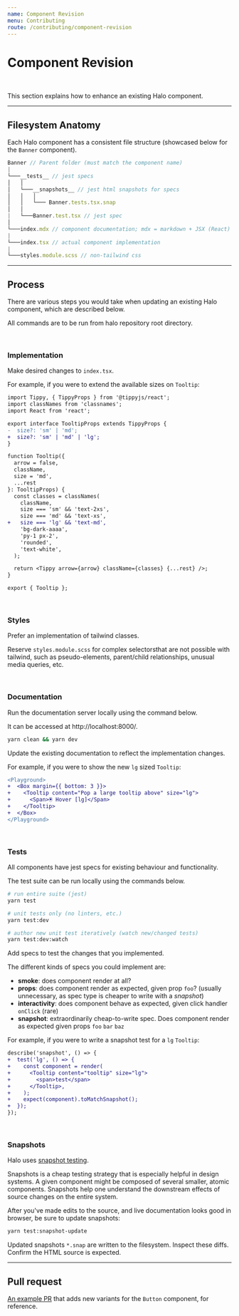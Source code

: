 ```yaml
---
name: Component Revision
menu: Contributing
route: /contributing/component-revision
---
```


# Component Revision

<br />

This section explains how to enhance an existing Halo component.

<hr />

## Filesystem Anatomy

Each Halo component has a consistent file structure (showcased below for the `Banner` component).

```javascript
Banner // Parent folder (must match the component name)
|
└───__tests__ // jest specs
│   │
│   └───__snapshots__ // jest html snapshots for specs
│   │   │
│   │   └─── Banner.tests.tsx.snap
│   │
|   └───Banner.test.tsx // jest spec
│
└───index.mdx // component documentation; mdx = markdown + JSX (React)
|
└───index.tsx // actual component implementation
|
└───styles.module.scss // non-tailwind css
```

<hr />

## Process

There are various steps you would take when updating an existing Halo component, which are described below.

All commands are to be run from halo repository root directory.

<br />

### Implementation

Make desired changes to `index.tsx`.

For example, if you were to extend the available sizes on `Tooltip`:

```diff
import Tippy, { TippyProps } from '@tippyjs/react';
import classNames from 'classnames';
import React from 'react';

export interface TooltipProps extends TippyProps {
-  size?: 'sm' | 'md';
+  size?: 'sm' | 'md' | 'lg';
}

function Tooltip({
  arrow = false,
  className,
  size = 'md',
  ...rest
}: TooltipProps) {
  const classes = classNames(
    className,
    size === 'sm' && 'text-2xs',
    size === 'md' && 'text-xs',
+   size === 'lg' && 'text-md',
    'bg-dark-aaaa',
    'py-1 px-2',
    'rounded',
    'text-white',
  );

  return <Tippy arrow={arrow} className={classes} {...rest} />;
}

export { Tooltip };
```

<br />

### Styles

Prefer an implementation of tailwind classes.

Reserve `styles.module.scss` for complex selectorsthat are not possible with tailwind,
such as pseudo-elements, parent/child relationships, unusual media queries, etc.

<br />

### Documentation

Run the documentation server locally using the command below.

It can be accessed at http://localhost:8000/.

```bash
yarn clean && yarn dev
```

Update the existing documentation to reflect the implementation changes.

For example, if you were to show the new `lg` sized `Tooltip`:

```diff
<Playground>
+  <Box margin={{ bottom: 3 }}>
+    <Tooltip content="Pop a large tooltip above" size="lg">
+      <Span>🖲 Hover [lg]</Span>
+    </Tooltip>
+  </Box>
</Playground>
```

<br />

### Tests

All components have jest specs for existing behaviour and functionality.

The test suite can be run locally using the commands below.

```bash
# run entire suite (jest)
yarn test

# unit tests only (no linters, etc.)
yarn test:dev

# author new unit test iteratively (watch new/changed tests)
yarn test:dev:watch
```

Add specs to test the changes that you implemented.

The different kinds of specs you could implement are:

- **smoke**: does component render at all?
- **props**: does component render as expected, given prop `foo`? (usually unnecessary, as spec type is
  cheaper to write with a _snapshot_)
- **interactivity**: does component behave as expected, given click handler `onClick` (rare)
- **snapshot**: extraordinarily cheap-to-write spec. Does component render as expected given props
  `foo` `bar` `baz`

For example, if you were to write a snapshot test for a `lg` `Tooltip`:

```diff
describe('snapshot', () => {
+  test('lg', () => {
+    const component = render(
+      <Tooltip content="tooltip" size="lg">
+        <span>test</span>
+      </Tooltip>,
+    );
+    expect(component).toMatchSnapshot();
+  });
});
```

<br />

### Snapshots

Halo uses [snapshot testing](https://jestjs.io/docs/snapshot-testing).

Snapshots is a cheap testing strategy that is especially helpful in design systems.
A given component might be composed of several smaller, atomic components.
Snapshots help one understand the downstream effects of source changes on the entire system.

After you've made edits to the source, and live documentation looks good in browser,
be sure to update snapshots:

```bash
yarn test:snapshot-update
```

Updated snapshots `*.snap` are written to the filesystem. Inspect these diffs.
Confirm the HTML source is expected.

<hr />

## Pull request

[An example PR](https://github.com/venturehacks/halo/pull/162) that adds new variants for the `Button` component, for reference.
